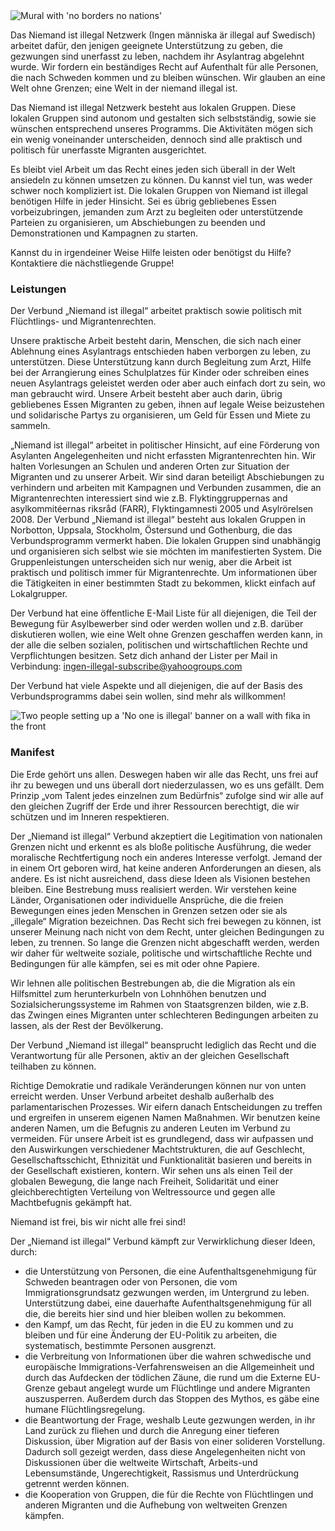 
<Image src={noBorders} alt="Mural with 'no borders no nations'" priority/>

Das Niemand ist illegal Netzwerk (Ingen människa är illegal auf Swedisch) arbeitet dafür, den jenigen geeignete Unterstützung zu geben, die gezwungen sind unerfasst zu leben, nachdem ihr Asylantrag abgelehnt wurde. Wir fordern ein beständiges Recht auf Aufenthalt für alle Personen, die nach Schweden kommen und zu bleiben wünschen. Wir glauben an eine Welt ohne Grenzen; eine Welt in der niemand illegal ist.

Das Niemand ist illegal Netzwerk besteht aus lokalen Gruppen. Diese lokalen Gruppen sind autonom und gestalten sich selbstständig, sowie sie wünschen entsprechend unseres Programms. Die Aktivitäten mögen sich ein wenig voneinander unterscheiden, dennoch sind alle praktisch und politisch für unerfasste Migranten ausgerichtet.

<Local appearance="transparent"/>

Es bleibt viel Arbeit um das Recht eines jeden sich überall in der Welt ansiedeln zu können umsetzen zu können. Du kannst viel tun, was weder schwer noch kompliziert ist. Die lokalen Gruppen von Niemand ist illegal benötigen Hilfe in jeder Hinsicht. Sei es übrig gebliebenes Essen vorbeizubringen, jemanden zum Arzt zu begleiten oder unterstützende Parteien zu organisieren, um Abschiebungen zu beenden und Demonstrationen und Kampagnen zu starten.

Kannst du in irgendeiner Weise Hilfe leisten oder benötigst du Hilfe? Kontaktiere die nächstliegende Gruppe!

### Leistungen

Der Verbund „Niemand ist illegal“ arbeitet praktisch sowie politisch mit Flüchtlings- und Migrantenrechten.

Unsere praktische Arbeit besteht darin, Menschen, die sich nach einer Ablehnung eines Asylantrags entschieden haben verborgen zu leben, zu unterstützen. Diese Unterstützung kann durch Begleitung zum Arzt, Hilfe bei der Arrangierung eines Schulplatzes für Kinder oder schreiben eines neuen Asylantrags geleistet werden oder aber auch einfach dort zu sein, wo man gebraucht wird. Unsere Arbeit besteht aber auch darin, übrig gebliebenes Essen Migranten zu geben, ihnen auf legale Weise beizustehen und solidarische Partys zu organisieren, um Geld für Essen und Miete zu sammeln.

„Niemand ist illegal“ arbeitet in politischer Hinsicht, auf eine Förderung  von Asylanten Angelegenheiten und nicht erfassten Migrantenrechten hin.  Wir halten Vorlesungen an Schulen und anderen Orten zur Situation der  Migranten und zu unserer Arbeit.  Wir sind daran beteiligt Abschiebungen zu verhindern und arbeiten mit Kampagnen und Verbunden zusammen, die an Migrantenrechten interessiert sind wie z.B. Flyktinggruppernas and asylkommitéernas riksråd (FARR), Flyktingamnesti 2005 und Asylrörelsen 2008. Der Verbund „Niemand ist illegal“ besteht aus lokalen Gruppen in Norbotton, Uppsala, Stockholm, Östersund und Gothenburg, die das Verbundsprogramm vermerkt haben. Die lokalen Gruppen sind unabhängig und organisieren sich selbst wie sie möchten im manifestierten System. Die Gruppenleistungen unterscheiden sich nur wenig, aber die Arbeit ist praktisch und politisch immer für Migrantenrechte.  Um informationen über die Tätigkeiten in einer bestimmten Stadt zu bekommen, klickt einfach auf Lokalgrupper.

Der Verbund hat eine öffentliche E-Mail Liste für all diejenigen, die Teil der Bewegung für Asylbewerber sind oder werden wollen und z.B. darüber diskutieren wollen, wie eine Welt ohne Grenzen geschaffen werden kann, in der alle die selben sozialen, politischen und wirtschaftlichen Rechte und Verpflichtungen besitzen.
Setz dich anhand der Lister per Mail  in Verbindung: [ingen-illegal-subscribe@yahoogroups.com](ingen-illegal-subscribe@yahoogroups.com)

Der Verbund hat viele Aspekte und all diejenigen, die auf der Basis des Verbundsprogramms dabei sein wollen, sind mehr als willkommen!

<Image src={fika} alt="Two people setting up a 'No one is illegal' banner on a wall with fika in the front"/>

### Manifest

Die Erde gehört uns allen. Deswegen haben wir alle das Recht, uns frei auf ihr zu bewegen und uns überall dort niederzulassen, wo es uns gefällt. Dem Prinzip „vom Talent jedes einzelnen zum Bedürfnis“ zufolge sind wir  alle auf den gleichen Zugriff der Erde und ihrer Ressourcen berechtigt, die wir schützen und im Inneren respektieren.

Der „Niemand ist illegal“ Verbund akzeptiert die Legitimation von nationalen Grenzen nicht und erkennt es als bloße politische Ausführung, die weder moralische Rechtfertigung noch ein anderes Interesse verfolgt. Jemand der in einem Ort geboren wird, hat keine anderen Anforderungen an diesen, als andere. Es ist nicht ausreichend, dass diese Ideen als Visionen bestehen bleiben. Eine Bestrebung muss realisiert werden. Wir verstehen keine Länder, Organisationen oder individuelle Ansprüche, die die freien Bewegungen eines jeden Menschen in Grenzen setzen oder sie als „illegale“ Migration bezeichnen. Das Recht sich frei bewegen zu können, ist unserer Meinung nach nicht von dem Recht, unter gleichen Bedingungen zu leben, zu trennen. So lange die Grenzen nicht abgeschafft werden, werden wir  daher für weltweite soziale, politische und wirtschaftliche Rechte und Bedingungen für alle kämpfen, sei es mit oder ohne Papiere.

Wir lehnen alle politischen Bestrebungen ab, die die Migration als ein Hilfsmittel zum herunterkurbeln von Lohnhöhen benutzen und Sozialsicherungssysteme im Rahmen von Staatsgrenzen bilden, wie z.B. das Zwingen eines Migranten unter schlechteren Bedingungen arbeiten zu lassen, als der Rest der Bevölkerung.

Der Verbund „Niemand ist illegal“ beansprucht lediglich das Recht und die Verantwortung für alle Personen, aktiv an der gleichen Gesellschaft teilhaben zu können.

Richtige Demokratie und radikale Veränderungen können nur von unten erreicht werden. Unser Verbund arbeitet deshalb außerhalb des parlamentarischen Prozesses. Wir eifern danach Entscheidungen zu treffen und ergreifen in unserem eigenen Namen Maßnahmen. Wir benutzen keine anderen Namen, um die Befugnis zu anderen Leuten im Verbund zu vermeiden. Für unsere Arbeit ist es grundlegend, dass wir aufpassen und den Auswirkungen verschiedener Machtstrukturen, die auf Geschlecht, Gesellschaftsschicht, Ethnizität und Funktionalität basieren und bereits in der Gesellschaft existieren, kontern.  Wir sehen uns als einen Teil der globalen Bewegung, die lange nach Freiheit, Solidarität und einer gleichberechtigten Verteilung von Weltressource und gegen alle Machtbefugnis gekämpft hat.

Niemand ist frei, bis wir nicht alle frei sind!

Der „Niemand ist illegal“ Verbund kämpft zur Verwirklichung dieser Ideen, durch:

* die Unterstützung von Personen, die eine Aufenthaltsgenehmigung für Schweden beantragen oder von Personen, die vom Immigrationsgrundsatz gezwungen werden, im Untergrund zu leben. Unterstützung dabei, eine dauerhafte Aufenthaltsgenehmigung für all die, die bereits hier sind und hier bleiben wollen zu bekommen.
* den Kampf, um das Recht, für jeden in die EU zu kommen und zu bleiben und für eine Änderung der EU-Politik zu arbeiten, die systematisch, bestimmte Personen ausgrenzt.
* die Verbreitung von Informationen über die wahren schwedische und europäische Immigrations-Verfahrensweisen an die Allgemeinheit und durch das Aufdecken der tödlichen Zäune, die rund um die Externe EU-Grenze gebaut angelegt wurde um Flüchtlinge und andere Migranten auszusperren. Außerdem durch das Stoppen des Mythos, es gäbe eine humane Flüchtlingsregelung.
* die Beantwortung der Frage, weshalb Leute gezwungen werden, in ihr Land zurück zu fliehen und durch die Anregung einer tieferen Diskussion, über Migration auf der Basis von einer solideren Vorstellung. Dadurch soll gezeigt werden, dass diese Angelegenheiten nicht von Diskussionen über die weltweite Wirtschaft, Arbeits-und Lebensumstände, Ungerechtigkeit, Rassismus und Unterdrückung getrennt werden können.
* die Kooperation von Gruppen, die für die Rechte von Flüchtlingen und anderen Migranten und die Aufhebung  von weltweiten Grenzen kämpfen.
